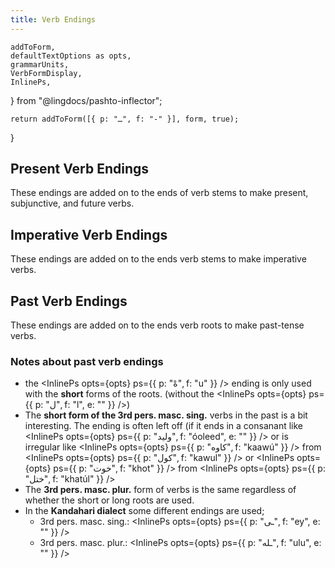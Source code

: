 ```yaml
---
title: Verb Endings
---
```


<!-- 

Copyright (c) 2021 lingdocs.com 

The content of the chapters/book is licensed by a
Attribution-ShareAlike 4.0 International License (CC BY-SA 4.0)
https://creativecommons.org/licenses/by-sa/4.0/
https://creativecommons.org/licenses/by-sa/4.0/legalcode
    
-->


    addToForm,
    defaultTextOptions as opts,
    grammarUnits,
    VerbFormDisplay,
    InlinePs,
} from "@lingdocs/pashto-inflector";

    return addToForm([{ p: "ـ", f: "-" }], form, true);
}

## Present Verb Endings

These endings are added on to the ends of <Link to="/verbs/roots-and-stems/">verb stems</Link> to make present, subjunctive, and future verbs.

<VerbFormDisplay
    displayForm={addTail(grammarUnits.presentEndings)}
    textOptions={opts}
/>

## Imperative Verb Endings

These endings are added on to the ends <Link to="/verbs/roots-and-stems/">verb stems</Link> to make imperative verbs.

<VerbFormDisplay
    displayForm={addTail(grammarUnits.imperativeEndings)}
    textOptions={opts}
/>

## Past Verb Endings

These endings are added on to the ends <Link to="/verbs/roots-and-stems/">verb roots</Link> to make past-tense verbs.

<VerbFormDisplay
    displayForm={addTail(grammarUnits.pastEndings.short)}
    textOptions={opts}
/>

### Notes about past verb endings

- the <InlinePs opts={opts} ps={{ p: "هْ", f: "u" }} /> ending is only used with the <strong>short</strong> forms of the roots. (without the <InlinePs opts={opts} ps={{ p: "ل", f: "l", e: "" }} />)
- The **short form of the 3rd pers. masc. sing.** verbs in the past is a bit interesting. The ending is often left off (if it ends in a consanant like <InlinePs opts={opts} ps={{ p: "ولید", f: "óoleed", e: "" }} /> or is irregular like <InlinePs opts={opts} ps={{ p: "کاوه", f: "kaawú" }} /> from <InlinePs opts={opts} ps={{ p: "کول", f: "kawul" }} /> or <InlinePs opts={opts} ps={{ p: "خوت", f: "khot" }} /> from <InlinePs opts={opts} ps={{ p: "ختل", f: "khatúl" }} />
- The **3rd pers. masc. plur.** form of verbs is the same regardless of whether the short or long roots are used.
- In the **Kandahari dialect** some different endings are used;
    - 3rd pers. masc. sing.: <InlinePs opts={opts} ps={{ p: "ـی", f: "ey", e: "" }} />
    - 3rd pers. masc. plur.: <InlinePs opts={opts} ps={{ p: "ـله", f: "ulu", e: "" }} />

